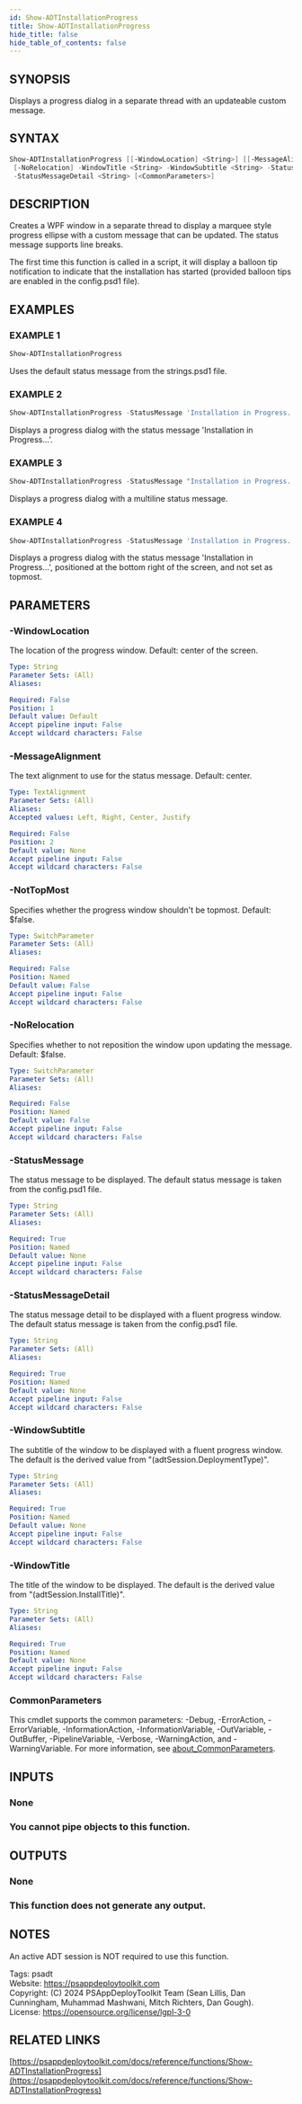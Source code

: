 ```yaml
---
id: Show-ADTInstallationProgress
title: Show-ADTInstallationProgress
hide_title: false
hide_table_of_contents: false
---
```


## SYNOPSIS

Displays a progress dialog in a separate thread with an updateable custom message.

## SYNTAX

```powershell
Show-ADTInstallationProgress [[-WindowLocation] <String>] [[-MessageAlignment] <TextAlignment>] [-NotTopMost]
 [-NoRelocation] -WindowTitle <String> -WindowSubtitle <String> -StatusMessage <String>
 -StatusMessageDetail <String> [<CommonParameters>]
```

## DESCRIPTION

Creates a WPF window in a separate thread to display a marquee style progress ellipse with a custom message that can be updated.
The status message supports line breaks.

The first time this function is called in a script, it will display a balloon tip notification to indicate that the installation has started (provided balloon tips are enabled in the config.psd1 file).

## EXAMPLES

### EXAMPLE 1

```powershell
Show-ADTInstallationProgress
```

Uses the default status message from the strings.psd1 file.

### EXAMPLE 2

```powershell
Show-ADTInstallationProgress -StatusMessage 'Installation in Progress...'
```

Displays a progress dialog with the status message 'Installation in Progress...'.

### EXAMPLE 3

```powershell
Show-ADTInstallationProgress -StatusMessage "Installation in Progress...`nThe installation may take 20 minutes to complete."
```

Displays a progress dialog with a multiline status message.

### EXAMPLE 4

```powershell
Show-ADTInstallationProgress -StatusMessage 'Installation in Progress...' -WindowLocation 'BottomRight' -NotTopMost
```

Displays a progress dialog with the status message 'Installation in Progress...', positioned at the bottom right of the screen, and not set as topmost.

## PARAMETERS

### -WindowLocation

The location of the progress window.
Default: center of the screen.

```yaml
Type: String
Parameter Sets: (All)
Aliases:

Required: False
Position: 1
Default value: Default
Accept pipeline input: False
Accept wildcard characters: False
```

### -MessageAlignment

The text alignment to use for the status message.
Default: center.

```yaml
Type: TextAlignment
Parameter Sets: (All)
Aliases:
Accepted values: Left, Right, Center, Justify

Required: False
Position: 2
Default value: None
Accept pipeline input: False
Accept wildcard characters: False
```

### -NotTopMost

Specifies whether the progress window shouldn't be topmost.
Default: $false.

```yaml
Type: SwitchParameter
Parameter Sets: (All)
Aliases:

Required: False
Position: Named
Default value: False
Accept pipeline input: False
Accept wildcard characters: False
```

### -NoRelocation

Specifies whether to not reposition the window upon updating the message.
Default: $false.

```yaml
Type: SwitchParameter
Parameter Sets: (All)
Aliases:

Required: False
Position: Named
Default value: False
Accept pipeline input: False
Accept wildcard characters: False
```

### -StatusMessage

The status message to be displayed.
The default status message is taken from the config.psd1 file.

```yaml
Type: String
Parameter Sets: (All)
Aliases:

Required: True
Position: Named
Default value: None
Accept pipeline input: False
Accept wildcard characters: False
```

### -StatusMessageDetail

The status message detail to be displayed with a fluent progress window.
The default status message is taken from the config.psd1 file.

```yaml
Type: String
Parameter Sets: (All)
Aliases:

Required: True
Position: Named
Default value: None
Accept pipeline input: False
Accept wildcard characters: False
```

### -WindowSubtitle

The subtitle of the window to be displayed with a fluent progress window.
The default is the derived value from "$($adtSession.DeploymentType)".

```yaml
Type: String
Parameter Sets: (All)
Aliases:

Required: True
Position: Named
Default value: None
Accept pipeline input: False
Accept wildcard characters: False
```

### -WindowTitle

The title of the window to be displayed.
The default is the derived value from "$($adtSession.InstallTitle)".

```yaml
Type: String
Parameter Sets: (All)
Aliases:

Required: True
Position: Named
Default value: None
Accept pipeline input: False
Accept wildcard characters: False
```

### CommonParameters

This cmdlet supports the common parameters: -Debug, -ErrorAction, -ErrorVariable, -InformationAction, -InformationVariable, -OutVariable, -OutBuffer, -PipelineVariable, -Verbose, -WarningAction, and -WarningVariable. For more information, see [about_CommonParameters](http://go.microsoft.com/fwlink/?LinkID=113216).

## INPUTS

### None

### You cannot pipe objects to this function.
## OUTPUTS

### None

### This function does not generate any output.
## NOTES
An active ADT session is NOT required to use this function.

Tags: psadt<br />
Website: https://psappdeploytoolkit.com<br />
Copyright: (C) 2024 PSAppDeployToolkit Team (Sean Lillis, Dan Cunningham, Muhammad Mashwani, Mitch Richters, Dan Gough).<br />
License: https://opensource.org/license/lgpl-3-0

## RELATED LINKS

[https://psappdeploytoolkit.com/docs/reference/functions/Show-ADTInstallationProgress](https://psappdeploytoolkit.com/docs/reference/functions/Show-ADTInstallationProgress)
